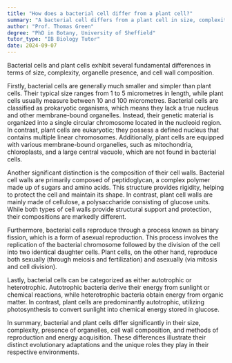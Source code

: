 ```yaml
---
title: "How does a bacterial cell differ from a plant cell?"
summary: "A bacterial cell differs from a plant cell in size, complexity, presence of organelles, and cell wall composition."
author: "Prof. Thomas Green"
degree: "PhD in Botany, University of Sheffield"
tutor_type: "IB Biology Tutor"
date: 2024-09-07
---
```


Bacterial cells and plant cells exhibit several fundamental differences in terms of size, complexity, organelle presence, and cell wall composition.

Firstly, bacterial cells are generally much smaller and simpler than plant cells. Their typical size ranges from $1$ to $5$ micrometres in length, while plant cells usually measure between $10$ and $100$ micrometres. Bacterial cells are classified as prokaryotic organisms, which means they lack a true nucleus and other membrane-bound organelles. Instead, their genetic material is organized into a single circular chromosome located in the nucleoid region. In contrast, plant cells are eukaryotic; they possess a defined nucleus that contains multiple linear chromosomes. Additionally, plant cells are equipped with various membrane-bound organelles, such as mitochondria, chloroplasts, and a large central vacuole, which are not found in bacterial cells.

Another significant distinction is the composition of their cell walls. Bacterial cell walls are primarily composed of peptidoglycan, a complex polymer made up of sugars and amino acids. This structure provides rigidity, helping to protect the cell and maintain its shape. In contrast, plant cell walls are mainly made of cellulose, a polysaccharide consisting of glucose units. While both types of cell walls provide structural support and protection, their compositions are markedly different.

Furthermore, bacterial cells reproduce through a process known as binary fission, which is a form of asexual reproduction. This process involves the replication of the bacterial chromosome followed by the division of the cell into two identical daughter cells. Plant cells, on the other hand, reproduce both sexually (through meiosis and fertilization) and asexually (via mitosis and cell division).

Lastly, bacterial cells can be categorized as either autotrophic or heterotrophic. Autotrophic bacteria derive their energy from sunlight or chemical reactions, while heterotrophic bacteria obtain energy from organic matter. In contrast, plant cells are predominantly autotrophic, utilizing photosynthesis to convert sunlight into chemical energy stored in glucose.

In summary, bacterial and plant cells differ significantly in their size, complexity, presence of organelles, cell wall composition, and methods of reproduction and energy acquisition. These differences illustrate their distinct evolutionary adaptations and the unique roles they play in their respective environments.
    